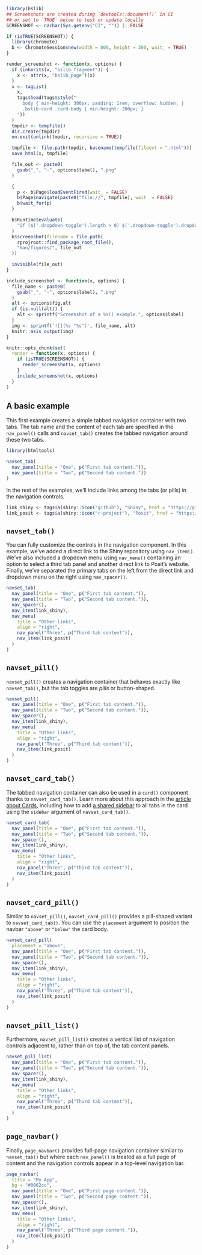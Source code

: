 ```r
library(bslib)
## Screenshots are created during `devtools::document()` in CI
## or set to `TRUE` below to test or update locally
SCREENSHOT <- nzchar(Sys.getenv("CI", "")) || FALSE
```

```r
if (isTRUE(SCREENSHOT)) {
  library(chromote)
  b <- ChromoteSession$new(width = 800, height = 300, wait_ = TRUE)
}

render_screenshot <- function(x, options) {
  if (inherits(x, "bslib_fragment")) {
    x <- attr(x, "bslib_page")(x)
  }
  x <- tagList(
    x,
    tags$head(tags$style("
      body { min-height: 300px; padding: 1rem; overflow: hidden; }
      .bslib-card .card-body { min-height: 200px; }
    "))
  )
  tmpdir <- tempfile()
  dir.create(tmpdir)
  on.exit(unlink(tmpdir, recursive = TRUE))

  tmpfile <- file.path(tmpdir, basename(tempfile(fileext = ".html")))
  save_html(x, tmpfile)

  file_out <- paste0(
    gsub("_", "-", options$label), ".png"
  )

  {
    p <- b$Page$loadEventFired(wait_ = FALSE)
    b$Page$navigate(paste0("file://", tmpfile), wait_ = FALSE)
    b$wait_for(p)
  }

  b$Runtime$evaluate(
    "if ($('.dropdown-toggle').length > 0) $('.dropdown-toggle').dropdown('toggle')"
  )
  b$screenshot(filename = file.path(
    rprojroot::find_package_root_file(),
    "man/figures/", file_out
  ))

  invisible(file_out)
}

include_screenshot <- function(x, options) {
  file_name <- paste0(
    gsub("_", "-", options$label), ".png"
  )
  alt <- options$fig.alt
  if (is.null(alt)) {
    alt <- sprintf("Screenshot of a %s() example.", options$label)
  }
  img <- sprintf('![](%s "%s")', file_name, alt)
  knitr::asis_output(img)
}

knitr::opts_chunk$set(
  render = function(x, options) {
    if (isTRUE(SCREENSHOT)) {
      render_screenshot(x, options)
    }
    include_screenshot(x, options)
  }
)
```

## A basic example

This first example creates a simple tabbed navigation container with two tabs.
The tab name and the content of each tab are specified in the `nav_panel()` calls
and `navset_tab()` creates the tabbed navigation around these two tabs.

```r
library(htmltools)

navset_tab(
  nav_panel(title = "One", p("First tab content.")),
  nav_panel(title = "Two", p("Second tab content."))
)
```

In the rest of the examples, we'll include links among the tabs (or pills) in the navigation controls.

```r
link_shiny <- tags$a(shiny::icon("github"), "Shiny", href = "https://github.com/rstudio/shiny", target = "_blank")
link_posit <- tags$a(shiny::icon("r-project"), "Posit", href = "https://posit.co", target = "_blank")
```

## `navset_tab()`

You can fully customize the controls in the navigation component.
In this example, we've added a direct link to the Shiny repository using `nav_item()`.
We've also included a dropdown menu using `nav_menu()`
containing an option to select a third tab panel
and another direct link to Posit's website.
Finally, we've separated the primary tabs on the left
from the direct link and dropdown menu on the right
using `nav_spacer()`.

```r
navset_tab(
  nav_panel(title = "One", p("First tab content.")),
  nav_panel(title = "Two", p("Second tab content.")),
  nav_spacer(),
  nav_item(link_shiny),
  nav_menu(
    title = "Other links",
    align = "right",
    nav_panel("Three", p("Third tab content")),
    nav_item(link_posit)
  )
)
```

## `navset_pill()`

`navset_pill()` creates a navigation container that behaves exactly like `navset_tab()`,
but the tab toggles are _pills_ or button-shaped.

```r
navset_pill(
  nav_panel(title = "One", p("First tab content.")),
  nav_panel(title = "Two", p("Second tab content.")),
  nav_spacer(),
  nav_item(link_shiny),
  nav_menu(
    title = "Other links",
    align = "right",
    nav_panel("Three", p("Third tab content")),
    nav_item(link_posit)
  )
)
```

## `navset_card_tab()`

The tabbed navigation container can also be used in a `card()` component
thanks to `navset_card_tab()`.
Learn more about this approach in the
[article about Cards](https://pkgs.rstudio.com/bslib/articles/cards.html),
including how to add [a shared sidebar](https://pkgs.rstudio.com/bslib/articles/sidebars.html#multi-page-layout)
to all tabs in the card
using the `sidebar` argument of `navset_card_tab()`.

```r
navset_card_tab(
  nav_panel(title = "One", p("First tab content.")),
  nav_panel(title = "Two", p("Second tab content.")),
  nav_spacer(),
  nav_item(link_shiny),
  nav_menu(
    title = "Other links",
    align = "right",
    nav_panel("Three", p("Third tab content")),
    nav_item(link_posit)
  )
)
```

## `navset_card_pill()`

Similar to `navset_pill()`,
`navset_card_pill()` provides a pill-shaped variant to `navset_card_tab()`.
You can use the `placement` argument to position the navbar
`"above"` or `"below"` the card body.

```r
navset_card_pill(
  placement = "above",
  nav_panel(title = "One", p("First tab content.")),
  nav_panel(title = "Two", p("Second tab content.")),
  nav_spacer(),
  nav_item(link_shiny),
  nav_menu(
    title = "Other links",
    align = "right",
    nav_panel("Three", p("Third tab content")),
    nav_item(link_posit)
  )
)
```

## `navset_pill_list()`

Furthermore, `navset_pill_list()` creates a vertical list of navigation controls
adjacent to, rather than on top of, the tab content panels.

```r
navset_pill_list(
  nav_panel(title = "One", p("First tab content.")),
  nav_panel(title = "Two", p("Second tab content.")),
  nav_spacer(),
  nav_item(link_shiny),
  nav_menu(
    title = "Other links",
    align = "right",
    nav_panel("Three", p("Third tab content")),
    nav_item(link_posit)
  )
)
```

## `page_navbar()`

Finally, `page_navbar()` provides full-page navigation container
similar to `navset_tab()` but where each `nav_panel()` is treated as a full page of content
and the navigation controls appear in a top-level navigation bar.

```r
page_navbar(
  title = "My App",
  bg = "#0062cc",
  nav_panel(title = "One", p("First page content.")),
  nav_panel(title = "Two", p("Second page content.")),
  nav_spacer(),
  nav_item(link_shiny),
  nav_menu(
    title = "Other links",
    align = "right",
    nav_panel("Three", p("Third page content.")),
    nav_item(link_posit)
  )
)
```

